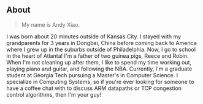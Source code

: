 ## About

> My name is Andy Xiao.

I was born about 20 minutes outside of Kansas City.
I stayed with my grandparents for 3 years in Dongbei, China before coming back to America where I grew up in the suburbs outside of Philadelphia.
Now, I go to school in the heart of Atlanta!
I'm a father of two guinea pigs, Reece and Robin.
When I'm not cleaning up after them, I like to spend my time working out, playing piano and guitar, and following the NBA.
Currently, I'm a graduate student at Georgia Tech pursuing a Master's in Computer Science.
I specialize in Computing Systems, so if you're ever looking for someone to have a coffee chat with to discuss ARM datapaths or TCP congestion control algorithms, then I'm your guy!
